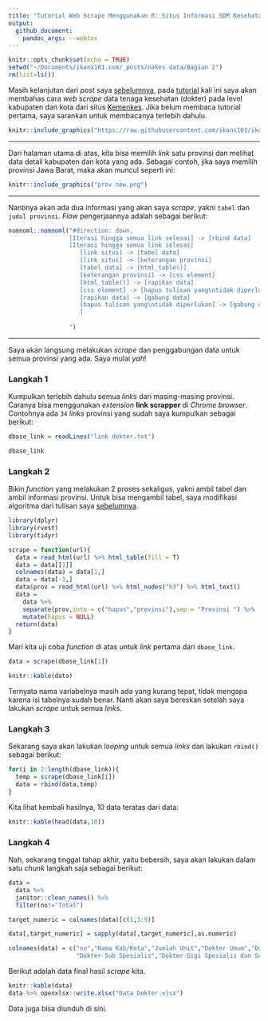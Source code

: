 ```yaml
---
title: "Tutorial Web Scrape Menggunakan R: Situs Informasi SDM Kesehatan Kemenkes (bagian II)"
output: 
  github_document:
    pandoc_args: --webtex
---
```


```r
knitr::opts_chunk$set(echo = TRUE)
setwd("~/Documents/ikanx101.com/_posts/nakes data/Bagian 2")
rm(list=ls())
```

Masih kelanjutan dari _post_ saya [sebelumnya](https://ikanx101.com/blog/nakes-part-1/), pada [tutorial](https://ikanx101.com/tags/#tutorial) kali ini saya akan membahas cara _web scrape_ data tenaga kesehatan (dokter) pada level kabupaten dan kota dari situs [Kemenkes](http://bppsdmk.kemkes.go.id/info_sdmk/info/index?rumpun=101). Jika belum membaca tutorial pertama, saya sarankan untuk membacanya terlebih dahulu.

```r
knitr::include_graphics("https://raw.githubusercontent.com/ikanx101/ikanx101.github.io/master/_posts/nakes%20data/Bagian%201/kemenkes.png")
```

---

Dari halaman utama di atas, kita bisa memilih _link_ satu provinsi dan melihat data detail kabupaten dan kota yang ada. Sebagai contoh, jika saya memilih provinsi Jawa Barat, maka akan muncul seperti ini:

```r
knitr::include_graphics("prov new.png")
```

---

Nantinya akan ada dua informasi yang akan saya _scrape_, yakni `tabel` dan `judul provinsi`. _Flow_ pengerjaannya adalah sebagai berikut:

```r
nomnoml::nomnoml("#direction: down,
                 [Iterasi hingga semua link selesai] -> [rbind data]
                 [Iterasi hingga semua link selesai|
                    [link situs] -> [tabel data]
                    [link situs] -> [keterangan provinsi]
                    [tabel data] -> [html_table()]
                    [keterangan provinsi] -> [css element]
                    [html_table()] -> [rapikan data]
                    [css element] -> [hapus tulisan yang\ntidak diperlukan]
                    [rapikan data] -> [gabung data]
                    [hapus tulisan yang\ntidak diperlukan] -> [gabung data]
                    ]
                 
                 ")

```

---

Saya akan langsung melakukan _scrape_ dan penggabungan data untuk semua provinsi yang ada. Saya mulai _yah_!

### Langkah 1

Kumpulkan terlebih dahulu semua _links_ dari masing-masing provinsi. Caranya bisa menggunakan _extension_ __link scrapper__ di _Chrome browser_. Contohnya ada `34` _links_ provinsi yang sudah saya kumpulkan sebagai berikut:

```r
dbase_link = readLines("link dokter.txt")
```

```r
dbase_link
```

### Langkah 2

Bikin _function_ yang melakukan 2 proses sekaligus, yakni ambil tabel dan ambil informasi provinsi. Untuk bisa mengambil tabel, saya modifikasi algoritma dari tulisan saya [sebelumnya](https://ikanx101.com/blog/nakes-part-1/).

```r
library(dplyr)
library(rvest)
library(tidyr)

scrape = function(url){
  data = read_html(url) %>% html_table(fill = T)
  data = data[[1]]
  colnames(data) = data[1,]
  data = data[-1,]
  data$prov = read_html(url) %>% html_nodes("h3") %>% html_text()
  data = 
    data %>% 
    separate(prov,into = c("hapus","provinsi"),sep = "Provinsi ") %>% 
    mutate(hapus = NULL)
  return(data)
}
```

Mari kita uji coba _function_ di atas untuk _link_ pertama dari `dbase_link`.

```r
data = scrape(dbase_link[1])
```

```r
knitr::kable(data)
```

Ternyata nama variabelnya masih ada yang kurang tepat, tidak mengapa karena isi tabelnya sudah benar. Nanti akan saya bereskan setelah saya lakukan _scrape_ untuk semua _links_.

### Langkah 3

Sekarang saya akan lakukan _looping_ untuk semua _links_ dan lakukan `rbind()` sebagai berikut:

```r
for(i in 2:length(dbase_link)){
  temp = scrape(dbase_link[i])
  data = rbind(data,temp)
}
```

Kita lihat kembali hasilnya, 10 data teratas dari data:

```r
knitr::kable(head(data,10))
```

### Langkah 4

Nah, sekarang tinggal tahap akhir, yaitu bebersih, saya akan lakukan dalam satu _chunk_ langkah saja sebagai berikut:

```r
data = 
  data %>% 
  janitor::clean_names() %>% 
  filter(no!="Total")

target_numeric = colnames(data)[c(1,3:9)]

data[,target_numeric] = sapply(data[,target_numeric],as.numeric)

colnames(data) = c("no","Nama Kab/Kota","Jumlah Unit","Dokter Umum","Dokter Gigi","Dokter Spesialis",
                   "Dokter Sub Spesialis","Dokter Gigi Spesialis dan Sub Spesialis","Jumlah Total","Provinsi")
```

Berikut adalah data final hasil _scrape_ kita.

```r
knitr::kable(data)
data %>% openxlsx::write.xlsx("Data Dokter.xlsx")
```

Data juga bisa diunduh di sini.